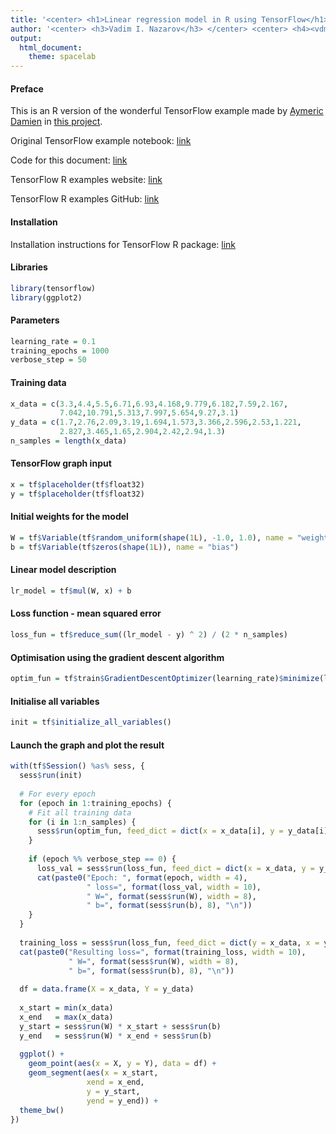 ```yaml
---
title: '<center> <h1>Linear regression model in R using TensorFlow</h1></center>'
author: '<center> <h3>Vadim I. Nazarov</h3> </center> <center> <h4><vdm.nazarov@gmail.com></h4> </center>'
output: 
  html_document: 
    theme: spacelab
---
```


#### Preface
This is an R version of the wonderful TensorFlow example made by [Aymeric Damien](https://github.com/aymericdamien) in [this project](https://github.com/aymericdamien/TensorFlow-Examples/).

Original TensorFlow example notebook: [link](https://github.com/aymericdamien/TensorFlow-Examples/blob/master/notebooks/2_BasicModels/linear_regression.ipynb)

Code for this document: [link](https://github.com/vadimnazarov/tensorflow-r-examples/2_BasicModels/linear_regression.Rmd)

TensorFlow R examples website: [link](https://vadimnazarov.github.io/tensorflow-r-examples/)

TensorFlow R examples GitHub: [link](https://github.com/vadimnazarov/tensorflow-r-examples/)

#### Installation
Installation instructions for TensorFlow R package: [link](https://rstudio.github.io/tensorflow/)

#### Libraries
```r
library(tensorflow)
library(ggplot2)
```

#### Parameters
```r
learning_rate = 0.1
training_epochs = 1000
verbose_step = 50
```

#### Training data
```r
x_data = c(3.3,4.4,5.5,6.71,6.93,4.168,9.779,6.182,7.59,2.167,
           7.042,10.791,5.313,7.997,5.654,9.27,3.1)
y_data = c(1.7,2.76,2.09,3.19,1.694,1.573,3.366,2.596,2.53,1.221,
           2.827,3.465,1.65,2.904,2.42,2.94,1.3)
n_samples = length(x_data)
```

#### TensorFlow graph input
```r
x = tf$placeholder(tf$float32)
y = tf$placeholder(tf$float32)
```

#### Initial weights for the model
```r
W = tf$Variable(tf$random_uniform(shape(1L), -1.0, 1.0), name = "weight")
b = tf$Variable(tf$zeros(shape(1L)), name = "bias")
```

#### Linear model description
```r
lr_model = tf$mul(W, x) + b
```

#### Loss function - mean squared error
```r
loss_fun = tf$reduce_sum((lr_model - y) ^ 2) / (2 * n_samples)
```

#### Optimisation using the gradient descent algorithm
```r
optim_fun = tf$train$GradientDescentOptimizer(learning_rate)$minimize(loss_fun)
```

#### Initialise all variables
```r
init = tf$initialize_all_variables()
```

#### Launch the graph and plot the result
```r
with(tf$Session() %as% sess, {
  sess$run(init)
  
  # For every epoch
  for (epoch in 1:training_epochs) {
    # Fit all training data
    for (i in 1:n_samples) {
      sess$run(optim_fun, feed_dict = dict(x = x_data[i], y = y_data[i]))
    }
    
    if (epoch %% verbose_step == 0) {
      loss_val = sess$run(loss_fun, feed_dict = dict(x = x_data, y = y_data))
      cat(paste0("Epoch: ", format(epoch, width = 4), 
                 " loss=", format(loss_val, width = 10), 
                 " W=", format(sess$run(W), width = 8), 
                 " b=", format(sess$run(b), 8), "\n"))
    }
  }
  
  training_loss = sess$run(loss_fun, feed_dict = dict(y = x_data, x = y_data))
  cat(paste0("Resulting loss=", format(training_loss, width = 10), 
             " W=", format(sess$run(W), width = 8), 
             " b=", format(sess$run(b), 8), "\n"))
  
  df = data.frame(X = x_data, Y = y_data)
  
  x_start = min(x_data)
  x_end   = max(x_data)
  y_start = sess$run(W) * x_start + sess$run(b)
  y_end   = sess$run(W) * x_end + sess$run(b)
  
  ggplot() + 
    geom_point(aes(x = X, y = Y), data = df) + 
    geom_segment(aes(x = x_start, 
                 xend = x_end,
                 y = y_start,
                 yend = y_end)) +
  theme_bw()
})
```